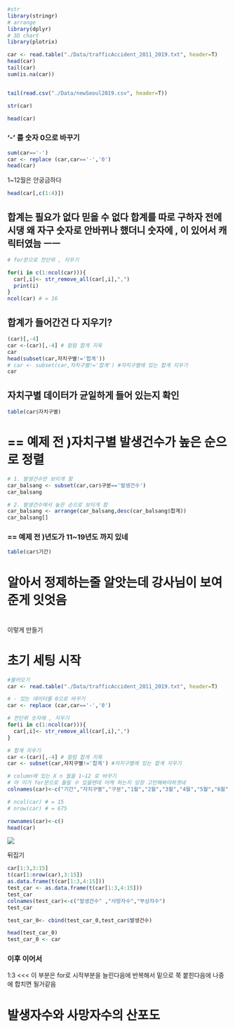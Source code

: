 ```r
#str
library(stringr)
# arrange
library(dplyr)
# 3D chart
library(plotrix)
```

```r
car <- read.table("./Data/trafficAccident_2011_2019.txt", header=T)
head(car)
tail(car)
sum(is.na(car))


tail(read.csv("./Data/newSeoul2019.csv", header=T))
```

```r
str(car)
```

```r
head(car)
```

### '-' 를 숫자 0으로 바꾸기

```r

sum(car=='-')
car <- replace (car,car=='-','0')
head(car)
```

1\~12월은 안궁금하다

```r
head(car[,c(1:4)])
```

## 합계는 필요가 없다 믿을 수 없다 합계를 따로 구하자 전에 시댕 왜 자구 숫자로 안바뀌나 했더니 숫자에 , 이 있어서 캐릭터였늠 ㅡㅡ

```r
# for문으로 천단위 , 지우기 

for(i in c(1:ncol(car))){
  car[,i]<- str_remove_all(car[,i],",")
  print(i)
}
ncol(car) # = 16
```

## 합계가 들어간건 다 지우기?

```r
(car)[,-4]
car <-(car)[,-4] # 컬럼 합게 지욱 
car
head(subset(car,자치구별!='합계')) 
# car <- subset(car,자치구별!='합계') #자치구별에 있는 합계 지우기 
car

```

## 자치구별 데이터가 균일하게 들어 있는지 확인

```r
table(car$자치구별)
```

# == 예제 전 )자치구별 발생건수가 높은 순으로 정렬

```r
# 1. 발생건수만 보이게 함 
car_balsang <- subset(car,car$구분=='발생건수')
car_balsang

# 2. 발생건수에서 높은 순으로 보이게 함
car_balsang <- arrange(car_balsang,desc(car_balsang$합계))
car_balsang[]

```

### == 예제 전 )년도가 11\~19년도 까지 있네

```r
table(car$기간)
```

# 알아서 정제하는줄 알앗는데 강사님이 보여준게 잇엇음

# 

이렇게 만들기

# 초기 세팅 시작

```r
#불러오기
car <- read.table("./Data/trafficAccident_2011_2019.txt", header=T)

# - 있는 데이터를 0으로 바꾸기 
car <- replace (car,car=='-','0')

# 천단위 숫자에 , 지우기 
for(i in c(1:ncol(car))){
  car[,i]<- str_remove_all(car[,i],",")
}

# 합계 지우기 
car <-(car)[,-4] # 컬럼 합게 지욱 
car <- subset(car,자치구별!='합계') #자치구별에 있는 합계 지우기 

# column에 있는 X n 월을 1~12 로 바꾸기 
# 아 이거 for문으로 돌릴 수 있을텐데 어케 하는지 당장 고민해봐야하겟네 
colnames(car)<-c("기간","자치구별","구분","1월","2월","3월","4월","5월","6월","7월","8월","9월","10월","11월","12월")

# ncol(car) # = 15
# nrow(car) # = 675

rownames(car)<-c()
head(car)
```

![](images/paste-4087541A.png)

뒤집기

```r
car[1:3,3:15]
t(car[1:nrow(car),3:15])
as.data.frame(t(car[1:3,4:15]))
test_car <- as.data.frame(t(car[1:3,4:15]))
test_car
colnames(test_car)<-c("발생건수" ,"사망자수","부상자수")
test_car

test_car_0<- cbind(test_car_0,test_car$발생건수)

head(test_car_0)
test_car_0 <- car
```

### 이후 이어서

1:3 \<\<\< 이 부분은 for로 시작부분을 늘린다음에 반복해서 밑으로 쭉 붙힌다음에 나중에 합치면 될거같음

# 발생자수와 사망자수의 산포도

